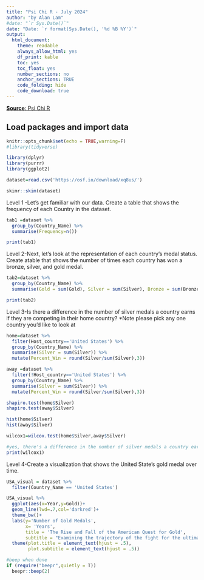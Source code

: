 ```yaml
---
title: "Psi Chi R - July 2024"
author: "by Alan Lam"
#date: "`r Sys.Date()`"
date: "Date: `r format(Sys.Date(), '%d %B %Y')`" 
output:
  html_document:
    theme: readable
    always_allow_html: yes
    df_print: kable
    toc: yes
    toc_float: yes
    number_sections: no
    anchor_sections: TRUE
    code_folding: hide
    code_download: true
---
```


[**Source**: Psi Chi R](https://osf.io/4pbuc/)

## Load packages and import data

```r
knitr::opts_chunk$set(echo = TRUE,warning=F)
#library(tidyverse)

library(dplyr)
library(purrr)
library(ggplot2)

dataset=read.csv('https://osf.io/download/xq8us/')
```

```r
skimr::skim(dataset)
```

Level 1 -Let’s get familiar with our data. Create a table that shows the frequency of each Country in the dataset. 

```r
tab1 =dataset %>% 
  group_by(Country_Name) %>% 
  summarise(Frequency=n())

print(tab1)
```

Level 2-Next, let’s look at the representation of each country’s medal status. Create atable that shows the number of times each country has won a bronze, silver, and gold medal.

```r
tab2=dataset %>% 
  group_by(Country_Name) %>% 
  summarise(Gold = sum(Gold), Silver = sum(Silver), Bronze = sum(Bronze))

print(tab2)
```


Level 3-Is there a difference in the number of silver medals a country earns if they are competing in their home country? *Note please pick any one country you’d like to look at


```r
home=dataset %>% 
  filter(Host_country=='United States') %>% 
  group_by(Country_Name) %>% 
  summarise(Silver = sum(Silver)) %>% 
  mutate(Percent_Win = round(Silver/sum(Silver),3))

away =dataset %>%
  filter(!Host_country=='United States') %>% 
  group_by(Country_Name) %>% 
  summarise(Silver = sum(Silver)) %>% 
  mutate(Percent_Win = round(Silver/sum(Silver),3))
```

```r
shapiro.test(home$Silver)
shapiro.test(away$Silver)

hist(home$Silver)
hist(away$Silver)
```

```r
wilcox1=wilcox.test(home$Silver,away$Silver)

#yes, there's a difference in the number of silver medals a country earns if they are competing in their home country
print(wilcox1)
```

Level 4-Create a visualization that shows the United State’s gold medal over time. 
```r
USA_visual = dataset %>% 
  filter(Country_Name == 'United States')

USA_visual %>% 
  ggplot(aes(x=Year,y=Gold))+
  geom_line(lwd=.7,col='darkred')+
  theme_bw()+
  labs(y='Number of Gold Medals',
       x= 'Years',
       title = 'The Rise and Fall of the American Quest for Gold',
       subtitle = "Examining the trajectory of the fight for the ultimate prize",fill=' ')+
  theme(plot.title = element_text(hjust = .5),
        plot.subtitle = element_text(hjust = .5))
```

```r
#beep when done
if (require("beepr",quietly = T))
  beepr::beep(2)
```